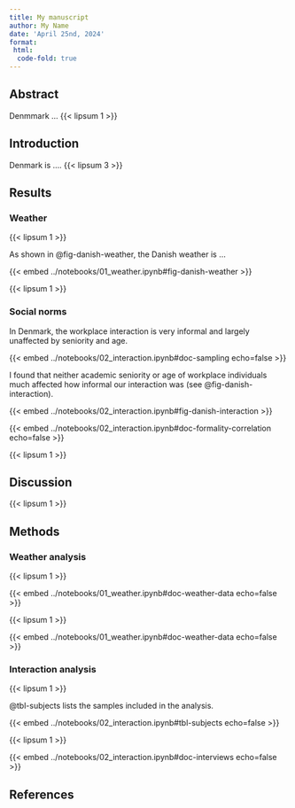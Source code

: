 ```yaml
---
title: My manuscript
author: My Name
date: 'April 25nd, 2024'
format:
 html:
  code-fold: true
---
```


## Abstract

<!-- Dummy text -->
Denmmark ... {{< lipsum 1 >}} 


## Introduction

Denmark is .... {{< lipsum 3 >}} 

## Results

### Weather

<!-- Dummy text -->
{{< lipsum 1 >}} 

As shown in @fig-danish-weather, the Danish weather is  ...

{{< embed ../notebooks/01_weather.ipynb#fig-danish-weather >}}

<!-- Dummy text -->
{{< lipsum 1 >}} 

### Social norms

In Denmark, the workplace interaction is very informal and largely unaffected by seniority and age. 

{{< embed ../notebooks/02_interaction.ipynb#doc-sampling echo=false >}}

I found that neither academic seniority or age of workplace individuals much affected how informal our interaction was (see @fig-danish-interaction). 

{{< embed ../notebooks/02_interaction.ipynb#fig-danish-interaction >}}

{{< embed ../notebooks/02_interaction.ipynb#doc-formality-correlation echo=false >}}

<!-- Dummy text -->
{{< lipsum 1 >}} 

## Discussion

<!-- Dummy text -->
{{< lipsum 1 >}} 

## Methods

### Weather analysis

<!-- Dummy text -->
{{< lipsum 1 >}} 

{{< embed ../notebooks/01_weather.ipynb#doc-weather-data echo=false >}}

<!-- Dummy text -->
{{< lipsum 1 >}} 

{{< embed ../notebooks/01_weather.ipynb#doc-weather-data echo=false >}}


### Interaction analysis

<!-- Dummy text -->
{{< lipsum 1 >}} 

@tbl-subjects lists the samples included in the analysis.

{{< embed ../notebooks/02_interaction.ipynb#tbl-subjects echo=false >}}

<!-- Dummy text -->
{{< lipsum 1 >}} 

{{< embed ../notebooks/02_interaction.ipynb#doc-interviews echo=false >}}

## References


